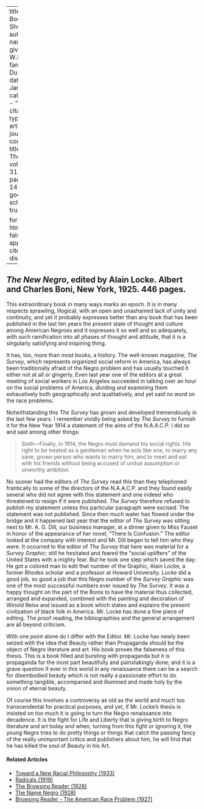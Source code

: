 
---
title: 'Our Book Shelf'
author:
  - name:
      given: W.E.B.
      family: Du Bois
date: Jan. 1926
categories: 
  - ""
citation: 
  type: article-journal
  container-title: The Crisis
  volume: 31
  issue: 3
  page: 140-141
google-scholar: true

format:
  html:
    toc: false
    appendix-cite-as: display
---



<h2><em>The New Negro</em>, edited by Alain Locke. Albert and Charles Boni, New York, 1925. 446 pages.</h2>

This extraordinary book in many ways marks an epoch. It is in many respects sprawling, illogical, with an open and unashamed lack of unity and continuity, and yet it probably expresses better than any book that has been published in the last ten years the present state of thought and culture among American Negroes and it expresses it so well and so adequately, with such ramification into all phases of thought and attitude, that it is a singularly satisfying and inspiring thing. 

It has, too, more than most books, a history. The well-known magazine, *The Survey*, which represents organized social reform in America, has always been traditionally afraid of the Negro problem and has usually touched it either not at all or gingerly. Even last year one of the editors at a great meeting of social workers in Los Angeles succeeded in talking over an hour on the social problems of America, dividing and examining them exhaustively both geographically and qualitatively, and yet said no word on the race problems.

Notwithstanding this *The Survey* has grown and developed tremendously in the last few years. I remember vividly being asked by *The Survey* to furnish it for the New Year 1914 a statement of the aims of the N.A.A.C.P. I did so and said among other things: 

> Sixth---Finally, in 1914, the Negro must demand his social rights. His right to be treated as a gentleman when he acts like one, to marry any sane, grown person who wants to marry him, and to meet and eat with his friends without being accused of undue assumption or unworthy ambition. 

No sooner had the editors of *The Survey* read this than they telephoned frantically to some of the directors of the N.A.A.C.P. and they found easily several who did not agree with this statement and one indeed who threatened to resign if it were published. *The Survey* therefore refused to publish my statement unless this particular paragraph were excised. The statement was not published. Since then much water has flowed under the bridge and it happened last year that the editor of *The Survey* was sitting next to Mr. A. G. Dill, our business manager, at a dinner given to Miss Fauset in honor of the appearance of her novel, "There Is Confusion." The editor looked at the company with interest and Mr. Dill began to tell him who they were. It occurred to the editor of *The Survey* that here was material for a *Survey Graphic*; still he hesitated and feared the "social uplifters" of the United States with a mighty fear. But he took one step which saved the day: He got a colored man to edit that number of the Graphic, Alain Locke, a former Rhodes scholar and a professor at Howard University. Locke did a good job, so good a job that this Negro number of the *Survey Graphic* was one of the most successful numbers ever issued by *The Survey*. It was a happy thought on the part of the Bonis to have the material thus collected, arranged and expanded, combined with the painting and decoration of Winold Reiss and issued as a book which states and explains the present civilization of black folk in America. Mr. Locke has done a fine piece of editing. The proof reading, the bibliographies and the general arrangement are all beyond criticism. 

With one point alone do I differ with the Editor. Mr. Locke has newly been seized with the idea that Beauty rather than Propaganda should be the object of Negro literature and art. His book proves the falseness of this thesis. This is a book filled and bursting with propaganda but it is propaganda for the most part beautifully and painstakingly done; and it is a grave question if ever in this world in any renaissance there can be a search for disembodied beauty which is not really a passionate effort to do something tangible, accompanied and illumined and made holy by the vision of eternal beauty. 

Of course this involves a controversy as old as the world and much too transcendental for practical purposes, and yet, if Mr. Locke's thesis is insisted on too much it is going to turn the Negro renaissance into decadence. It is the fight for Life and Liberty that is giving birth to Negro literature and art today and when, turning from this fight or ignoring it, the young Negro tries to do pretty things or things that catch the passing fancy of the really unimportant critics and publishers about him, he will find that he has killed the soul of Beauty in his Art. 

<!-- Similar articles start here -->
<div  class="clear-wrap"></div>

#### Related Articles

* [Toward a New Racial Philosophy (1933)](/Volumes/40/01/toward_a_new_racial_philosophy.html)
* [Radicals (1919)](/Volumes/19/02/radicals.html)
* [The Browsing Reader (1928)](/Volumes/35/05/browsing_reader.html)
* [The Name Negro (1928)](/Volumes/35/03/name_negro.html)
* [Browsing Reader - The American Race Problem (1927)](/Volumes/34/07/browsing_reader.html)

<!-- Similar articles end here -->